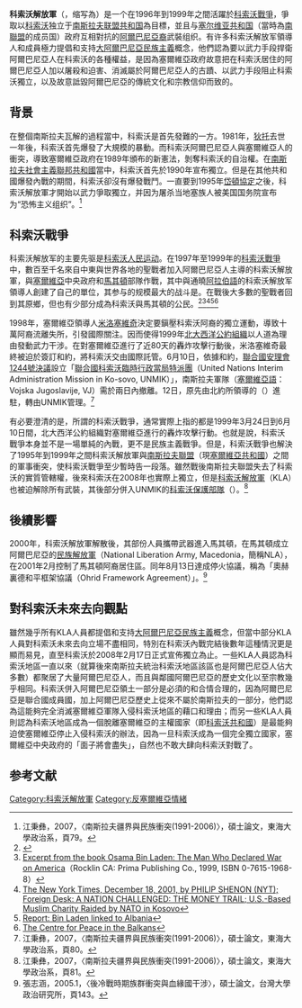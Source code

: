 {{Infobox Military Unit
|unit_name= 科索沃解放軍<br />Ushtria Çlirimtare e Kosovës
|image=[[File:Coat_of_arms_of_the_Kosovo_Liberation_Army.svg|200px]]
|caption= 科索沃解放軍
|country= {{flag|Kosovo}}
|type= [[游擊隊|游擊隊]]
|branch=
|dates= 1990 - 1999
|specialization= 
|command_structure= 
|size=   
|current_commander=[[哈希姆特哈契|哈希姆特哈契]] <br />[[阿吉姆·切库|阿吉姆·切库]] <br />[[拉穆什·哈拉迪纳伊|拉穆什·哈拉迪纳伊]]
|garrison= {{flag|Kosovo}}
|ceremonial_chief=
|nickname= 
|colors= 
|march= 
|mascot=
|battles= [[科索沃戰爭|科索沃戰爭]]<br />[[尤尼克戰役|尤尼克戰役]]<br />[[科萨雷之战|科萨雷之战]]
|anniversaries=
|decorations=
|identification_symbol=
|identification_symbol_label=
}}

'''科索沃解放軍'''（{{lang-sq|Ushtria Çlirimtare e Kosovës}}，缩写為{{lang|sq|UÇK}}）是一个在1996年到1999年之間活躍於[[科索沃戰爭|科索沃戰爭]]，爭取以[[科索沃|科索沃]]独立于[[南斯拉夫联盟共和国|南斯拉夫联盟共和国]]為目標，並且与[[塞尔维亚共和国|塞尔维亚共和国]]（當時為[[南聯盟|南聯盟]]的成员国）政府互相對抗的[[阿爾巴尼亞人|阿爾巴尼亞裔]]武裝组织。有许多科索沃解放军領導人和成員極力提倡和支持[[大阿爾巴尼亞|大阿爾巴尼亞]][[民族主義|民族主義]]概念，他們認為要以武力手段捍衛阿爾巴尼亞人在科索沃的各種權益，是因為塞爾維亞政府故意把在科索沃居住的阿爾巴尼亞人加以屠殺和迫害、消滅屬於阿爾巴尼亞人的古蹟、以武力手段阻止科索沃獨立，以及故意詆毀阿爾巴尼亞的傳統文化和宗教信仰而致的。

== 背景 ==
在整個南斯拉夫瓦解的過程當中，科索沃是首先發難的一方。1981年，[[狄托|狄托]]去世一年後，科索沃首先爆發了大規模的暴動。而科索沃阿爾巴尼亞人與塞爾維亞人的衝突，導致塞爾維亞政府在1989年頒布的新憲法，剝奪科索沃的自治權。在[[南斯拉夫社會主義聯邦共和國|南斯拉夫社會主義聯邦共和國]]當中，科索沃首先於1990年宣布獨立。但是在其他共和國爆發內戰的期間，科索沃卻沒有爆發戰鬥。一直要到1995年[[岱頓協定|岱頓協定]]之後，科索沃解放軍才開始以武力爭取獨立，并因为屠杀当地塞族人被美国国务院宣布为“恐怖主义组织”。<ref>江秉彝，2007，〈南斯拉夫疆界與民族衝突(1991-2006)〉，碩士論文，東海大學政治系，頁79。</ref>

== 科索沃戰爭 ==
科索沃解放军的主要先驱是[[科索沃人民运动|科索沃人民运动]]。在1997年至1999年的[[科索沃戰爭|科索沃戰爭]]中，數百至千名來自中東與世界各地的聖戰者加入阿爾巴尼亞人主導的科索沃解放軍，與[[塞爾維亞|塞爾維亞]]中央政府和[[馬其頓|馬其頓]]部隊作戰，其中與通曉[[阿拉伯語|阿拉伯語]]的科索沃解放军領導人創建了自己的單位，其参与的规模最大的战斗是{{link-en|科沙雷战役| Battle of Košare}}。在戰後大多數的聖戰者回到其原鄉，但也有少部分成為科索沃與馬其頓的公民。<ref name=BIN-LADENS-BALKAN-CONNECTIONS>{{cite web
|title = Bin Laden’s Balkan Connections
|url = http://www.balkanpeace.org/index.php?index=/content/analysis/a09.incl
|date = September 2001
|accessdate = 2007-02-04
|publisher = The Centre for Peace in the Balkans }}</ref><ref>[http://www.kosovo.net/kla2.html Excerpt from the book Osama Bin Laden: The Man Who Declared War on America]（Rocklin CA: Prima Publishing Co., 1999, ISBN 0-7615-1968-8）</ref><ref>[http://select.nytimes.com/gst/abstract.html?res=F00811FB3F5A0C7B8DDDAB0994D9404482&n=Top%2fReference%2fTimes%20Topics%2fOrganizations%2fA%2fAl%20Qaeda%20 The New York Times, December 18, 2001, by PHILIP SHENON (NYT); Foreign Desk: A NATION CHALLENGED: THE MONEY TRAIL; U.S.-Based Muslim Charity Raided by NATO in Kosovo]</ref><ref>[http://www.usatoday.com/news/world/bomb162.htm Report: Bin Laden linked to Albania]</ref><ref>[http://www.balkanpeace.org/index.php?index=/content/analysis/a02.incl The Centre for Peace in the Balkans]</ref>

1998年，塞爾維亞領導人[[米洛塞維奇|米洛塞維奇]]決定要鎭壓科索沃阿裔的獨立運動，導致十萬阿裔流離失所，引發國際關注。因而使得1999年[[北大西洋公約組織|北大西洋公約組織]]以人道為理由發動武力干涉。在對塞爾維亞進行了近80天的轟炸攻擊行動後，米洛塞維奇最終被迫於簽訂和約，將科索沃交由國際託管。6月10日，依據和約，[[s:聯合國安理會第1244號決議|聯合國安理會1244號決議]]設立「[[聯合國科索沃臨時行政當局特派團|聯合國科索沃臨時行政當局特派團]]（United Nations Interim Administration Mission in Ko-sovo, UNMIK）」，南斯拉夫軍隊（[[塞爾維亞語|塞爾維亞語]]：Vojska Jugoslavije, VJ）需於兩日內撤離。12日，原先由北約所領導的{{Link-en|科索沃部隊|Kosovo Force}}（{{lang|en|KFOR}}）進駐，轉由UNMIK管理。<ref>江秉彝，2007，〈南斯拉夫疆界與民族衝突(1991-2006)〉，碩士論文，東海大學政治系，頁80。</ref>

有必要澄清的是，所謂的科索沃戰爭，通常實際上指的都是1999年3月24日到6月10日間，北大西洋公約組織對塞爾維亞進行的轟炸攻擊行動。也就是說，科索沃戰爭本身並不是一場單純的內戰，更不是民族主義戰爭。但是，科索沃戰爭也解決了1995年到1999年之間科索沃解放軍與[[南斯拉夫聯盟|南斯拉夫聯盟]]（現[[塞爾維亞共和國|塞爾維亞共和國]]）之間的軍事衝突，使科索沃戰爭至少暫時告一段落。雖然戰後南斯拉夫聯盟失去了科索沃的實質管轄權，後來科索沃在2008年也實際上獨立，但是[[科索沃解放軍|科索沃解放軍]]（KLA）也被迫解除所有武裝，其後部分併入UNMIK的[[科索沃保護部隊|科索沃保護部隊]]（{{link-en|Kosovo Protection Corps|Kosovo Protection Corps}}）。<ref>江秉彝，2007，〈南斯拉夫疆界與民族衝突(1991-2006)〉，碩士論文，東海大學政治系，頁81。</ref>

== 後續影響 ==
2000年，科索沃解放軍解散後，其部份人員攜帶武器進入馬其頓，在馬其頓成立阿爾巴尼亞的[[民族解放軍|民族解放軍]]（National Liberation Army, Macedonia，簡稱NLA），在2001年2月控制了馬其頓阿裔居住區。同年8月13日達成停火協議，稱為「奧赫裏德和平框架協議（Ohrid Framework Agreement）」。<ref>張志涵，2005.1，〈後冷戰時期族群衝突與血緣國干涉〉，碩士論文，台灣大學政治研究所，頁143。</ref>

== 對科索沃未來去向觀點 ==
雖然幾乎所有KLA人員都提倡和支持[[大阿爾巴尼亞|大阿爾巴尼亞]][[民族主義|民族主義]]概念，但當中部分KLA人員對科索沃未來去向立場不盡相同，特別在科索沃內戰完結後數年這種情況更是顯而易見，直至科索沃於2008年2月17日正式宣佈獨立為止。一些KLA人員認為科索沃地區一直以來（就算後來南斯拉夫統治科索沃地區該區也是阿爾巴尼亞人佔大多數）都聚居了大量阿爾巴尼亞人，而且與鄰國阿爾巴尼亞的歷史文化以至宗教幾乎相同。科索沃併入阿爾巴尼亞領土一部分是必須的和合情合理的，因為阿爾巴尼亞是聯合國成員國，加上阿爾巴尼亞歷史上從來不屬於南斯拉夫的一部分，他們認為這能夠完全消滅塞爾維亞軍隊入侵科索沃地區的藉口和理由；而另一些KLA人員則認為科索沃地區成為一個脫離塞爾維亞的主權國家（即[[科索沃共和國|科索沃共和國]]）是最能夠迫使塞爾維亞停止入侵科索沃的辦法，因為一旦科索沃成為一個完全獨立國家，塞爾維亞中央政府的「面子將會盡失」，自然也不敢大肆向科索沃對戰了。

== 参考文献 ==
{{reflist}}

{{Authority control}}
[[Category:科索沃解放軍|Category:科索沃解放軍]]
[[Category:反塞爾維亞情緒|Category:反塞爾維亞情緒]]